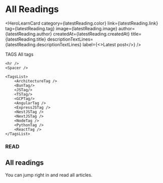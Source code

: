 
# All Readings


<HeroLearnCard
    category={latestReading.color}
    link={latestReading.link}
    tag={latestReading.tag}
    image={latestReading.image}
    author={latestReading.author}
    createdAt={latestReading.createdAt}
    title={latestReading.title}
    descriptionTextLines={latestReading.descriptionTextLines}
    label={<>Latest post</>}
/>

<Spacer />

<article className="bg-neutral-500 bg-opacity-10 mb-20 p-2 pb-5 rounded-3xl">
    <HeaderText size="h3" color="gray">TAGS</HeaderText>
    <HeaderText size="h2">All tags</HeaderText>
    <Text color="gray" textLines={[
        "Tag purpose is to show what is the topic of given",
        "article. Click one to see all related articles."
    ]} />
    <Spacer />

    <hr />
    <Spacer />

    <TagsList>
        <ArchitectureTag />
        <BunTag/>
        <JSTag/>
        <TSTag/>
        <GCPTag/>
        <AngularTag />
        <ExpressJSTag />
        <NestJSTag />
        <NextJSTag />
        <NodeTag />
        <PythonTag />
        <ReactTag />
    </TagsList>
</article>

<h3 className="text-lg mb-2 text-gray-500 font-bold">READ</h3>
<h2 className="text-4xl mb-3 font-bold">All readings</h2>
<p className="mb-10 text-gray-500">You can jump right in and read all articles.</p>

<PostsList posts={AllPosts} />
